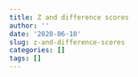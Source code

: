 ```yaml
---
title: Z and difference scores
author: ''
date: '2020-06-10'
slug: z-and-difference-scores
categories: []
tags: []
---
```


